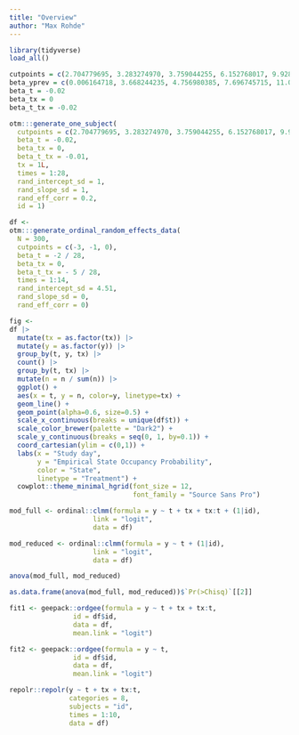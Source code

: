 ```yaml
---
title: "Overview"
author: "Max Rohde"
---
```


```r
library(tidyverse)
load_all()
```

```r
cutpoints = c(2.704779695, 3.283274970, 3.759044255, 6.152768017, 9.928567811, 12.594702347, 19.080282386)
beta_yprev = c(0.006164718, 3.668244235, 4.756980385, 7.696745715, 11.098149358, 15.471452261)
beta_t = -0.02
beta_tx = 0
beta_t_tx = -0.02
```

```r
otm:::generate_one_subject(
  cutpoints = c(2.704779695, 3.283274970, 3.759044255, 6.152768017, 9.928567811, 12.594702347, 19.080282386),
  beta_t = -0.02,
  beta_tx = 0,
  beta_t_tx = -0.01,
  tx = 1L,
  times = 1:28,
  rand_intercept_sd = 1,
  rand_slope_sd = 1,
  rand_eff_corr = 0.2,
  id = 1)
```

```r
df <-
otm:::generate_ordinal_random_effects_data(
  N = 300,
  cutpoints = c(-3, -1, 0),
  beta_t = -2 / 28,
  beta_tx = 0,
  beta_t_tx = - 5 / 28,
  times = 1:14,
  rand_intercept_sd = 4.51,
  rand_slope_sd = 0,
  rand_eff_corr = 0)
```

```r
fig <-
df |>
  mutate(tx = as.factor(tx)) |>
  mutate(y = as.factor(y)) |>
  group_by(t, y, tx) |>
  count() |>
  group_by(t, tx) |>
  mutate(n = n / sum(n)) |>
  ggplot() +
  aes(x = t, y = n, color=y, linetype=tx) +
  geom_line() +
  geom_point(alpha=0.6, size=0.5) +
  scale_x_continuous(breaks = unique(df$t)) +
  scale_color_brewer(palette = "Dark2") +
  scale_y_continuous(breaks = seq(0, 1, by=0.1)) +
  coord_cartesian(ylim = c(0,1)) +
  labs(x = "Study day",
       y = "Empirical State Occupancy Probability",
       color = "State",
       linetype = "Treatment") +
  cowplot::theme_minimal_hgrid(font_size = 12,
                               font_family = "Source Sans Pro")
```

```r
mod_full <- ordinal::clmm(formula = y ~ t + tx + tx:t + (1|id),
                     link = "logit",
                     data = df)

mod_reduced <- ordinal::clmm(formula = y ~ t + (1|id),
                     link = "logit",
                     data = df)

anova(mod_full, mod_reduced)

as.data.frame(anova(mod_full, mod_reduced))$`Pr(>Chisq)`[[2]]
```

```r
fit1 <- geepack::ordgee(formula = y ~ t + tx + tx:t,
                id = df$id,
                data = df,
                mean.link = "logit")

fit2 <- geepack::ordgee(formula = y ~ t,
                id = df$id,
                data = df,
                mean.link = "logit")
```


```r
repolr::repolr(y ~ t + tx + tx:t,
               categories = 8,
               subjects = "id",
               times = 1:10,
               data = df)
```

